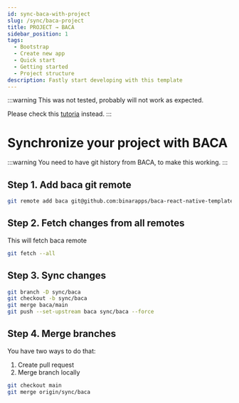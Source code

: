 ```yaml
---
id: sync-baca-with-project
slug: /sync/baca-project
title: PROJECT → BACA
sidebar_position: 1
tags:
  - Bootstrap
  - Create new app
  - Quick start
  - Getting started
  - Project structure
description: Fastly start developing with this template
---
```



:::warning
This was not tested, probably will not work as expected.

Please check this [tutoria](https://graphite.dev/guides/git-cherry-pick-other-repo) instead.
:::

# Synchronize your project with BACA

:::warning
You need to have git history from BACA, to make this working.
:::

## Step 1. Add baca git remote

```bash
git remote add baca git@github.com:binarapps/baca-react-native-template.git
```

## Step 2. Fetch changes from all remotes

This will fetch baca remote

```bash
git fetch --all
```

## Step 3. Sync changes

```bash
git branch -D sync/baca
git checkout -b sync/baca
git merge baca/main
git push --set-upstream baca sync/baca --force
```

## Step 4. Merge branches

You have two ways to do that:

1. Create pull request
2. Merge branch locally

```bash
git checkout main
git merge origin/sync/baca
```

